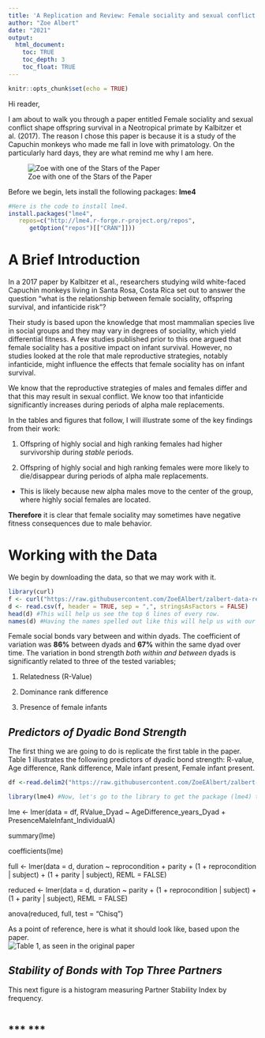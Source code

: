 ```yaml
---
title: 'A Replication and Review: Female sociality and sexual conflict shape offspring survival in a Neotropical primate' 
author: "Zoe Albert"
date: "2021"
output: 
  html_document:
    toc: TRUE
    toc_depth: 3
    toc_float: TRUE
---
```

```r
knitr::opts_chunk$set(echo = TRUE)
```    
Hi reader,

I am about to walk you through a paper entitled Female sociality and sexual conflict shape offspring survival in a Neotropical primate by Kalbitzer et al. (2017).  The reason I chose this paper is because it is a study of the Capuchin monkeys who made me fall in love with primatology.  On the particularly hard days, they are what remind me why I am here.
 
![Zoe with one of the Stars of the Paper](Zoe (1).JPG)

Before we begin, lets install the following packages: **lme4**  
```r
#Here is the code to install lme4.
install.packages("lme4",
   repos=c("http://lme4.r-forge.r-project.org/repos",
      getOption("repos")[["CRAN"]]))
```

# **A Brief Introduction**

In a 2017 paper by Kalbitzer et al., researchers studying wild white-faced Capuchin monkeys living in Santa Rosa, Costa Rica set out to answer the question "what is the relationship between female sociality, offspring survival, and infanticide risk"?

Their study is based upon the knowledge that most mammalian species live in social groups and they may vary in degrees of sociality, which yield differential fitness.  A few studies published prior to this one argued that female sociality has a positive impact on infant survival.  However, no studies looked at the role that male reproductive strategies, notably infanticide, might influence the effects that female sociality has on infant survival. 

We know that the reproductive strategies of males and females differ and that this may result in sexual conflict.  We know too that infanticide significantly increases during periods of alpha male replacements. 

In the tables and figures that follow, I will illustrate some of the key findings from their work:

1. Offspring of highly social and high ranking females had higher survivorship during *stable* periods.

2. Offspring of highly social and high ranking females were more likely to die/disappear during periods of alpha male replacements.

  + This is likely because new alpha males move to the center of the group, where highly social females are located. 
  
**Therefore** it is clear that female sociality may sometimes have negative fitness consequences due to male behavior.

# **Working with the Data**
We begin by downloading the data, so that we may work with it.
```r
library(curl)
f <- curl("https://raw.githubusercontent.com/ZoeEAlbert/zalbert-data-replication-assignment/main/Kalbitzer_et_al_capuchin_sociality_dyadic_data.csv")
d <- read.csv(f, header = TRUE, sep = ",", stringsAsFactors = FALSE)
head(d) #This will help us see the top 6 lines of every row. 
names(d) #Having the names spelled out like this will help us with our model later!
```

Female social bonds vary between and within dyads.  The coefficient of variation was **86%** between dyads and **67%** within the same dyad over time.  The variation in bond strength *both within and between* dyads is significantly related to three of the tested variables;

1. Relatedness (R-Value)

2. Dominance rank difference

3. Presence of female infants 

## ***Predictors of Dyadic Bond Strength*** 

The first thing we are going to do is replicate the first table in the paper.  Table 1 illustrates the following predictors of dyadic bond strength: R-value, Age difference, Rank difference, Male infant present, Female infant present.
```r

df <-read.delim2("https://raw.githubusercontent.com/ZoeEAlbert/zalbert-data-replication-assignment/main/Kalbitzer_et_al_capuchin_sociality_dyadic_data.csv") #Let's first get our data into a data frame.

library(lme4) #Now, let's go to the library to get the package (lme4) that we need. 

```

lme <- lmer(data = df, RValue_Dyad ~ AgeDifference_years_Dyad + PresenceMaleInfant_IndividualA)

summary(lme)

coefficients(lme)

full <- lmer(data = d, duration ~ reprocondition + parity + (1 + reprocondition |
    subject) + (1 + parity | subject), REML = FALSE)

reduced <- lmer(data = d, duration ~ parity + (1 + reprocondition | subject) +
    (1 + parity | subject), REML = FALSE)

anova(reduced, full, test = "Chisq")

As a point of reference, here is what it should look like, based upon the paper.  
![Table 1, as seen in the original paper](Table 1.2.png)


## ***Stability of Bonds with Top Three Partners***
This next figure is a histogram measuring Partner Stability Index by frequency.
```r-
```
 
## ***          ***
```r
```
